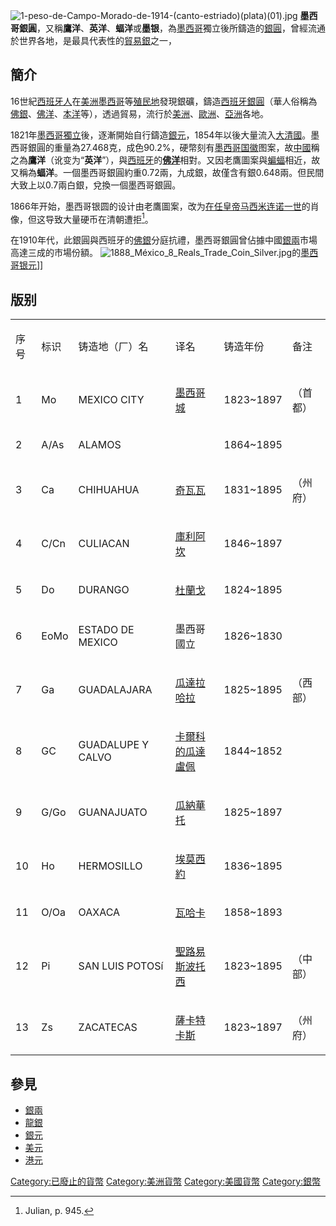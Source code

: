 [[File:1-peso-de-Campo-Morado-de-1914-(canto-estriado)(plata)(01).jpg|thumb]]
'''墨西哥銀圓'''，又稱'''鷹洋'''、'''英洋'''、'''蝠洋'''或'''墨银'''，為[[墨西哥|墨西哥]]獨立後所鑄造的[[銀圓|銀圓]]，曾經流通於世界各地，是最具代表性的[[貿易銀|貿易銀]]之一，

==簡介==
16世紀[[西班牙人|西班牙人]]在[[美洲|美洲]][[墨西哥|墨西哥]]等[[殖民地|殖民地]]發現銀礦，鑄造[[西班牙銀圓|西班牙銀圓]]（華人俗稱為[[佛銀|佛銀]]、[[佛洋|佛洋]]、[[本洋|本洋]]等），透過貿易，流行於[[美洲|美洲]]、[[歐洲|歐洲]]、[[亞洲|亞洲]]各地。

1821年[[墨西哥獨立|墨西哥獨立]]後，逐漸開始自行鑄造[[銀元|銀元]]，1854年以後大量流入[[清朝|大清國]]。墨西哥銀圓的重量為27.468克，成色90.2%，硬幣刻有[[墨西哥国徽|墨西哥国徽]]图案，故[[中國|中國]]稱之為'''鷹洋'''（讹变为“'''英洋'''”），與[[西班牙|西班牙]]的'''[[佛洋|佛洋]]'''相對。又因老鷹圖案與[[蝙蝠|蝙蝠]]相近，故又稱為'''蝠洋'''。一個墨西哥銀圓約重0.72兩，九成銀，故僅含有銀0.648兩。但民間大致上以0.7兩白銀，兌換一個墨西哥銀圓。

1866年开始，墨西哥银圆的设计由老鷹圖案，改为[[墨西哥君主列表|在任皇帝]][[马西米连诺一世|马西米连诺一世]]的肖像，但这导致大量硬币在清朝遭拒<ref>Julian, p. 945.</ref>。

在1910年代，此銀圓與西班牙的[[佛銀|佛銀]]分庭抗禮，墨西哥銀圓曾佔據中國[[銀兩|銀兩]]市場高達三成的市場份額。
[[File:1888_México_8_Reals_Trade_Coin_Silver.jpg|thumb]]的[[墨西哥银元|墨西哥银元]]]]

==版别==

{| class="wikitable"
| 序号
| 标识
| 铸造地（厂）名
| 译名
| 铸造年份
| 备注
|-
| 1
| Mo
| MEXICO CITY
| [[墨西哥城|墨西哥城]]
| 1823~1897
| （首都）
|-
| 2
| A/As
| ALAMOS
| {{le|阿拉莫斯(索諾拉州)|Álamos|阿拉莫斯}}
| 1864~1895
| 
|-
| 3
| Ca
| CHIHUAHUA
| [[奇瓦瓦市|奇瓦瓦]]
| 1831~1895
| （州府）
|-
| 4
| C/Cn
| CULIACAN
| [[庫利阿坎|庫利阿坎]]
| 1846~1897
| 
|-
| 5
| Do
| DURANGO
| [[杜蘭戈|杜蘭戈]]
| 1824~1895
| 
|-
| 6
| EoMo
| ESTADO DE MEXICO
| 墨西哥國立
| 1826~1830
| 
|-
| 7
| Ga
| GUADALAJARA
| [[瓜达拉哈拉_(墨西哥)|瓜達拉哈拉]]
| 1825~1895
| （西部）
|-
| 8
| GC
| GUADALUPE Y CALVO
| [[卡爾科的瓜達盧佩|卡爾科的瓜達盧佩]]
| 1844~1852
| 
|-
| 9
| G/Go
| GUANAJUATO
| [[瓜納華托|瓜納華托]]
| 1825~1897
| 
|-
| 10
| Ho
| HERMOSILLO
| [[埃莫西約|埃莫西約]]
| 1836~1895
| 
|-
| 11
| O/Oa
| OAXACA
| [[瓦哈卡市|瓦哈卡]]
| 1858~1893
| 
|-
| 12
| Pi
| SAN LUIS POTOSí
| [[聖路易斯波托西|聖路易斯波托西]]
| 1823~1895
| （中部）
|-
| 13
| Zs
| ZACATECAS
| [[薩卡特卡斯|薩卡特卡斯]]
| 1823~1897
| （州府）
|}

==參見==
*[[銀兩|銀兩]]
*[[龍銀|龍銀]]
*[[銀元|銀元]]
*[[美元|美元]]
*[[港元|港元]]

[[Category:已廢止的貨幣|Category:已廢止的貨幣]]
[[Category:美洲貨幣|Category:美洲貨幣]]
[[Category:美國貨幣|Category:美國貨幣]]
[[Category:銀幣|Category:銀幣]]